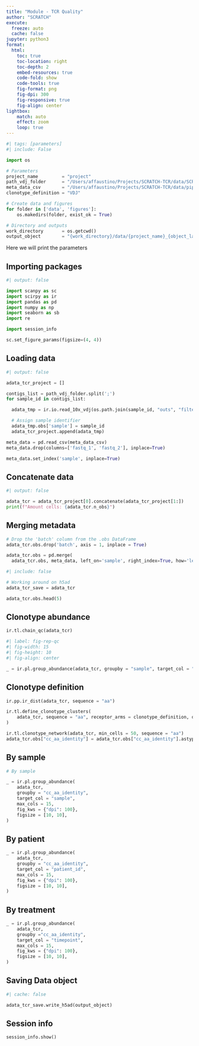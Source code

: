 ```yaml
---
title: "Module - TCR Quality"
author: "SCRATCH"
execute:
  freeze: auto
  cache: false
jupyter: python3
format:
  html:
    toc: true
    toc-location: right
    toc-depth: 2
    embed-resources: true
    code-fold: show
    code-tools: true
    fig-format: png
    fig-dpi: 300
    fig-responsive: true
    fig-align: center
lightbox:
    match: auto
    effect: zoom
    loop: true
---
```


```python
#| tags: [parameters]
#| include: False

import os

# Parameters
project_name         = "project"
path_vdj_folder      = "/Users/affaustino/Projects/SCRATCH-TCR/data/SCRATCH_ALIGN:CELLRANGER_VDJ/SRX5128514/;/Users/affaustino/Projects/SCRATCH-TCR/data/SCRATCH_ALIGN:CELLRANGER_VDJ/SRX5128513/;/Users/affaustino/Projects/SCRATCH-TCR/data/SCRATCH_ALIGN:CELLRANGER_VDJ/SRX5128512/;/Users/affaustino/Projects/SCRATCH-TCR/data/SCRATCH_ALIGN:CELLRANGER_VDJ/SRX5128528/;/Users/affaustino/Projects/SCRATCH-TCR/data/SCRATCH_ALIGN:CELLRANGER_VDJ/SRX5128527/"
meta_data_csv        = "/Users/affaustino/Projects/SCRATCH-TCR/data/pipeline_info/samplesheet.valid.csv"
clonotype_definition = "VDJ"

# Create data and figures
for folder in ['data', 'figures']: 
    os.makedirs(folder, exist_ok = True)

# Directory and outputs
work_directory       = os.getcwd()
output_object        = "{work_directory}/data/{project_name}_{object_label}".format(work_directory = work_directory, project_name = project_name, object_label = "tcr_repertoire_object.h5ad")

```

:::{.callout-important collapse="true"}
Here we will print the parameters
:::

## Importing packages

```python
#| output: false

import scanpy as sc
import scirpy as ir
import pandas as pd
import numpy as np
import seaborn as sb
import re

import session_info

sc.set_figure_params(figsize=(4, 4))

```

## Loading data

```python
#| output: false

adata_tcr_project = []

contigs_list = path_vdj_folder.split(';')
for sample_id in contigs_list:

  adata_tmp = ir.io.read_10x_vdj(os.path.join(sample_id, "outs", "filtered_contig_annotations.csv"))

  # Assign sample identifier
  adata_tmp.obs['sample'] = sample_id
  adata_tcr_project.append(adata_tmp) 

```

```python

meta_data = pd.read_csv(meta_data_csv)
meta_data.drop(columns=['fastq_1', 'fastq_2'], inplace=True)

meta_data.set_index('sample', inplace=True)

```

## Concatenate data

```python
#| output: false

adata_tcr = adata_tcr_project[0].concatenate(adata_tcr_project[1:])
print(f"Amount cells: {adata_tcr.n_obs}")

```

## Merging metadata

```python

# Drop the 'batch' column from the .obs DataFrame
adata_tcr.obs.drop('batch', axis = 1, inplace = True)

adata_tcr.obs = pd.merge(
  adata_tcr.obs, meta_data, left_on='sample', right_index=True, how='left')

```
```python
#| include: false

# Working around on h5ad
adata_tcr_save = adata_tcr

adata_tcr.obs.head(5)

```

## Clonotype abundance

```python

ir.tl.chain_qc(adata_tcr)

```

```python
#| label: fig-rep-qc
#| fig-width: 15
#| fig-height: 10
#| fig-align: center

_ = ir.pl.group_abundance(adata_tcr, groupby = "sample", target_col = "chain_pairing", normalize = True)

```

## Clonotype definition

```python

ir.pp.ir_dist(adata_tcr, sequence = "aa")

```

```python

ir.tl.define_clonotype_clusters(
    adata_tcr, sequence = "aa", receptor_arms = clonotype_definition, dual_ir = "primary_only", n_jobs = 1
)

```

```python

ir.tl.clonotype_network(adata_tcr, min_cells = 50, sequence = "aa")
adata_tcr.obs["cc_aa_identity"] = adata_tcr.obs["cc_aa_identity"].astype("str")

```

::: {.panel-tabset}

## By sample

```python

# By sample

_ = ir.pl.group_abundance(
    adata_tcr,
    groupby = "cc_aa_identity",
    target_col = "sample",
    max_cols = 15,
    fig_kws = {"dpi": 100},
    figsize = [10, 10],
)

```

## By patient

```python

_ = ir.pl.group_abundance(
    adata_tcr,
    groupby = "cc_aa_identity",
    target_col = "patient_id",
    max_cols = 15,
    fig_kws = {"dpi": 100},
    figsize = [10, 10],
)

```

## By treatment

```python

_ = ir.pl.group_abundance(
    adata_tcr,
    groupby ="cc_aa_identity",
    target_col = "timepoint",
    max_cols = 15,
    fig_kws = {"dpi": 100},
    figsize = [10, 10],
)

```

:::

## Saving Data object

```python
#| cache: false

adata_tcr_save.write_h5ad(output_object)

```

## Session info

```python

session_info.show()

```
